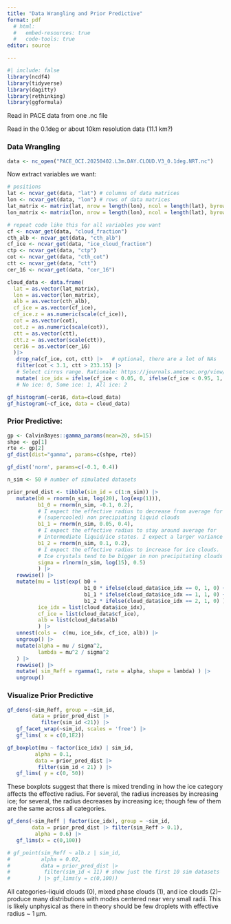 ```yaml
---
title: "Data Wrangling and Prior Predictive"
format: pdf
  # html:
  #   embed-resources: true
  #   code-tools: true
editor: source

---
```


```r
#| include: false
library(ncdf4)
library(tidyverse)
library(dagitty)
library(rethinking)
library(ggformula)
```

Read in PACE data from one .nc file

Read in the 0.1deg or about 10km resolution data (11.1 km?)

### Data Wrangling
```r
data <- nc_open("PACE_OCI.20250402.L3m.DAY.CLOUD.V3_0.1deg.NRT.nc")
```

Now extract variables we want:

```r
# positions
lat <- ncvar_get(data, "lat") # columns of data matrices
lon <- ncvar_get(data, "lon") # rows of data matrices
lat_matrix <- matrix(lat, nrow = length(lon), ncol = length(lat), byrow = TRUE)
lon_matrix <- matrix(lon, nrow = length(lon), ncol = length(lat), byrow = FALSE)

# repeat code like this for all variables you want
cf <- ncvar_get(data, "cloud_fraction")
cth_alb <- ncvar_get(data, "cth_alb")
cf_ice <- ncvar_get(data, "ice_cloud_fraction")
ctp <- ncvar_get(data, "ctp")
cot <- ncvar_get(data, "cth_cot")
ctt <- ncvar_get(data, "ctt")
cer_16 <- ncvar_get(data, "cer_16")
```

```R

cloud_data <- data.frame(
  lat = as.vector(lat_matrix),
  lon = as.vector(lon_matrix),
  alb = as.vector(cth_alb),
  cf_ice = as.vector(cf_ice),
  cf_ice.z = as.numeric(scale(cf_ice)),
  cot = as.vector(cot),
  cot.z = as.numeric(scale(cot)),
  ctt = as.vector(ctt),
  ctt.z = as.vector(scale(ctt)),
  cer16 = as.vector(cer_16)
  )|>
   drop_na(cf_ice, cot, ctt) |>   # optional, there are a lot of NAs
   filter(cot < 3.1, ctt > 233.15) |> 
   # Select cirrus range. Rationale: https://journals.ametsoc.org/view/journals/amsm/58/1/amsmonographs-d-16-0010.1.pdf (pg 3)
   mutate( ice_idx = ifelse(cf_ice < 0.05, 0, ifelse(cf_ice < 0.95, 1, 2)) ) 
   # No ice: 0, Some ice: 1, All ice: 2

```

```r
gf_histogram(~cer16, data=cloud_data)
gf_histogram(~cf_ice, data = cloud_data)
```

### Prior Predictive:
```r
gp <- CalvinBayes::gamma_params(mean=20, sd=15)
shpe <- gp[1]
rte <- gp[2]
gf_dist(dist="gamma", params=c(shpe, rte))
```
```r
gf_dist('norm', params=c(-0.1, 0.4))
```

```r
n_sim <- 50 # number of simulated datasets

prior_pred_dist <- tibble(sim_id = c(1:n_sim)) |> 
   mutate(b0 = rnorm(n_sim, log(20), log(exp(1))),
          b1_0 = rnorm(n_sim, -0.1, 0.2), 
          # I expect the effective radius to decrease from average for 
          # (supercooled) non precipiating liquid clouds 
          b1_1 = rnorm(n_sim, 0.05, 0.4), 
          # I expect the effective radius to stay around average for 
          # intermediate liquid/ice states. I expect a larger variance here
          b1_2 = rnorm(n_sim, 0.1, 0.2), 
          # I expect the effective radius to increase for ice clouds. 
          # Ice crystals tend to be bigger in non precipitating clouds
          sigma = rlnorm(n_sim, log(15), 0.5)
          ) |>
   rowwise() |>
   mutate(mu = list(exp( b0 +
                         b1_0 * ifelse(cloud_data$ice_idx == 0, 1, 0) +
                         b1_1 * ifelse(cloud_data$ice_idx == 1, 1, 0) +
                         b1_2 * ifelse(cloud_data$ice_idx == 2, 1, 0) )),
          ice_idx = list(cloud_data$ice_idx),
          cf_ice = list(cloud_data$cf_ice),
          alb = list(cloud_data$alb)
          ) |>
   unnest(cols =  c(mu, ice_idx, cf_ice, alb)) |>
   ungroup() |>
   mutate(alpha = mu / sigma^2,
          lambda = mu^2 / sigma^2
   ) |>
   rowwise() |>
   mutate( sim_Reff = rgamma(1, rate = alpha, shape = lambda) ) |>
   ungroup()
```


### Visualize Prior Predictive
```r
gf_dens(~sim_Reff, group = ~sim_id, 
        data = prior_pred_dist |>
           filter(sim_id <21)) |>
   gf_facet_wrap(~sim_id, scales = 'free') |>
   gf_lims( x = c(0,1E2))
```

```r
gf_boxplot(mu ~ factor(ice_idx) | sim_id,
         alpha = 0.1,
         data = prior_pred_dist |>
          filter(sim_id < 21) ) |>
   gf_lims( y = c(0, 50))
```

These boxplots suggest that there is mixed trending in how the ice category affects the effective radius. For several, the radius increases by increasing ice; for several, the radius decreases by increasing ice; though few of them are the same across all categories.

```R
gf_dens(~sim_Reff | factor(ice_idx), group = ~sim_id, 
        data = prior_pred_dist |> filter(sim_Reff > 0.1),
         alpha = 0.6) |>
   gf_lims(x = c(0,100))

# gf_point(sim_Reff ~ alb.z | sim_id,
#          alpha = 0.02,
#          data = prior_pred_dist |>
#           filter(sim_id < 11) # show just the first 10 sim datasets
#         ) |> gf_lims(y = c(0,100))
```
All categories--liquid clouds (0), mixed phase clouds (1), and ice clouds (2)--produce many distributions with modes centered near very small radii. This is likely unphysical as there in theory should be few droplets with effective radius ~ 1 $\mathrm{\mu}$m.
